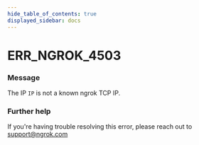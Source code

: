```yaml
---
hide_table_of_contents: true
displayed_sidebar: docs
---
```



# ERR_NGROK_4503

### Message

The IP `IP` is not a known ngrok TCP IP.

### Further help

If you're having trouble resolving this error, please reach out to [support@ngrok.com](mailto:support@ngrok.com?subject=Help%20with%20ERR_NGROK_4503)

<ErrorDetails error="err_ngrok_4503" />
